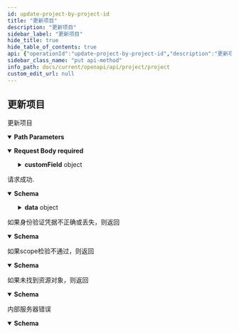```yaml
---
id: update-project-by-project-id
title: "更新项目"
description: "更新项目"
sidebar_label: "更新项目"
hide_title: true
hide_table_of_contents: true
api: {"operationId":"update-project-by-project-id","description":"更新项目","security":[{"oauth2":["write:project:project"]}],"parameters":[{"name":"teamID","in":"path","description":"团队ID","required":true,"schema":{"type":"string"}},{"name":"projectID","in":"path","description":"项目ID","required":true,"schema":{"type":"string"}}],"requestBody":{"content":{"application/json":{"schema":{"type":"object","properties":{"owner":{"type":"string","description":"项目负责人ID"},"name":{"maxLength":128,"minLength":1,"type":"string","description":"项目名称"},"isArchive":{"type":"boolean","description":"是否归档"},"status":{"type":"string","description":"项目状态ID"},"plannedStartDate":{"type":"string","description":"项目计划开始时间,例\"2023-05-06\""},"plannedEndDate":{"type":"string","description":"项目计划完成时间,例\"2023-05-06\""},"customField":{"type":"object","properties":{},"description":"自定义属性"}},"title":"UpdateProjectRequest"}}},"required":true},"responses":{"200":{"description":"请求成功.","content":{"application/json":{"schema":{"type":"object","properties":{"result":{"type":"string"},"data":{"type":"object","properties":{"id":{"type":"string","description":"项目ID"},"name":{"type":"string","description":"项目名称"},"owner":{"type":"string","description":"项目负责人ID"},"createTime":{"type":"integer","description":"项目创建时间"},"isArchive":{"type":"boolean","description":"是否归档"},"archiveUser":{"type":"string","description":"归档人ID"},"archiveTime":{"type":"integer","description":"归档时间"},"status":{"type":"string","description":"项目状态"},"plannedStartDate":{"type":"string","description":"项目计划开始时间,例\"2023-05-06\""},"plannedEndDate":{"type":"string","description":"项目计划完成时间,例\"2023-05-06\""},"customField":{"type":"object","properties":{},"description":"项目自定义属性"}}}},"title":"UpdateProjectResponse"}}}},"401":{"description":"如果身份验证凭据不正确或丢失，则返回","content":{"application/json":{"schema":{"type":"object","properties":{"result":{"type":"string","description":"本次请求结果,SUCCESS|FAIL"},"errorCode":{"type":"string","description":"本次请求错误码"},"errorMsg":{"type":"string","description":"本次请求错误信息"}},"title":"BadResponse"}}}},"403":{"description":"如果scope检验不通过，则返回","content":{"application/json":{"schema":{"type":"object","properties":{"result":{"type":"string","description":"本次请求结果,SUCCESS|FAIL"},"errorCode":{"type":"string","description":"本次请求错误码"},"errorMsg":{"type":"string","description":"本次请求错误信息"}},"title":"BadResponse"}}}},"404":{"description":"如果未找到资源对象，则返回","content":{"application/json":{"schema":{"type":"object","properties":{"result":{"type":"string","description":"本次请求结果,SUCCESS|FAIL"},"errorCode":{"type":"string","description":"本次请求错误码"},"errorMsg":{"type":"string","description":"本次请求错误信息"}},"title":"BadResponse"}}}},"500":{"description":"内部服务器错误","content":{"application/json":{"schema":{"type":"object","properties":{"result":{"type":"string","description":"本次请求结果,SUCCESS|FAIL"},"errorCode":{"type":"string","description":"本次请求错误码"},"errorMsg":{"type":"string","description":"本次请求错误信息"}},"title":"BadResponse"}}}}},"x-codegen-request-body-name":"body","extensions":[{"key":"x-codegen-request-body-name","value":"body"}],"method":"put","path":"/project/team/{teamID}/projects/{projectID}","servers":[{"url":"https://ones.com/rest/api/v1"},{"url":"http://ones.com/rest/api/v1"}],"securitySchemes":{"oauth2":{"type":"oauth2","flows":{"authorizationCode":{"authorizationUrl":"https://ones.com/oauth2/authorize","tokenUrl":"https://ones.com/oauth2/token","scopes":{"write:project:project":"新增、修改、删除项目","read:project:project":"获取项目信息"}}}}},"jsonRequestBodyExample":{"owner":"string","name":"string","isArchive":true,"status":"string","plannedStartDate":"string","plannedEndDate":"string","customField":{}},"info":{"title":"Project","version":"1.0","description":"此资源代表项目。使用它来获取、创建、更新和删除项目。\n"},"postman":{"name":"更新项目","description":{"content":"更新项目","type":"text/plain"},"url":{"path":["project","team",":teamID","projects",":projectID"],"host":["{{baseUrl}}"],"query":[],"variable":[{"disabled":false,"description":{"content":"(Required) 团队ID","type":"text/plain"},"type":"any","value":"","key":"teamID"},{"disabled":false,"description":{"content":"(Required) 项目ID","type":"text/plain"},"type":"any","value":"","key":"projectID"}]},"header":[{"key":"Content-Type","value":"application/json"},{"key":"Accept","value":"application/json"}],"method":"PUT","body":{"mode":"raw","raw":"\"\"","options":{"raw":{"language":"json"}}},"auth":{"type":"oauth2","oauth2":[]}}}
sidebar_class_name: "put api-method"
info_path: docs/current/openapi/api/project/project
custom_edit_url: null
---
```



## 更新项目



更新项目

<details style={{"marginBottom":"1rem"}} data-collapsed={false} open={true}><summary style={{}}><strong>Path Parameters</strong></summary><div><ul><ParamsItem className={"paramsItem"} param={{"name":"teamID","in":"path","description":"团队ID","required":true,"schema":{"type":"string"}}}></ParamsItem><ParamsItem className={"paramsItem"} param={{"name":"projectID","in":"path","description":"项目ID","required":true,"schema":{"type":"string"}}}></ParamsItem></ul></div></details><MimeTabs><TabItem label={"application/json"} value={"application/json-schema"}><details style={{}} data-collapsed={false} open={true}><summary style={{"textAlign":"left"}}><strong>Request Body</strong><strong style={{"fontSize":"var(--ifm-code-font-size)","color":"var(--openapi-required)"}}> required</strong></summary><div style={{"textAlign":"left","marginLeft":"1rem"}}></div><ul style={{"marginLeft":"1rem"}}><SchemaItem collapsible={false} name={"owner"} required={false} schemaName={"string"} qualifierMessage={undefined} schema={{"type":"string","description":"项目负责人ID"}}></SchemaItem><SchemaItem collapsible={false} name={"name"} required={false} schemaName={"string"} qualifierMessage={"**Possible values:** `non-empty` and `<= 128 characters`"} schema={{"maxLength":128,"minLength":1,"type":"string","description":"项目名称"}}></SchemaItem><SchemaItem collapsible={false} name={"isArchive"} required={false} schemaName={"boolean"} qualifierMessage={undefined} schema={{"type":"boolean","description":"是否归档"}}></SchemaItem><SchemaItem collapsible={false} name={"status"} required={false} schemaName={"string"} qualifierMessage={undefined} schema={{"type":"string","description":"项目状态ID"}}></SchemaItem><SchemaItem collapsible={false} name={"plannedStartDate"} required={false} schemaName={"string"} qualifierMessage={undefined} schema={{"type":"string","description":"项目计划开始时间,例\"2023-05-06\""}}></SchemaItem><SchemaItem collapsible={false} name={"plannedEndDate"} required={false} schemaName={"string"} qualifierMessage={undefined} schema={{"type":"string","description":"项目计划完成时间,例\"2023-05-06\""}}></SchemaItem><SchemaItem collapsible={true} className={"schemaItem"}><details style={{}}><summary style={{}}><strong>customField</strong><span style={{"opacity":"0.6"}}> object</span></summary><div style={{"marginLeft":"1rem"}}><div style={{"marginTop":".5rem","marginBottom":".5rem"}}>

自定义属性

</div></div></details></SchemaItem></ul></details></TabItem></MimeTabs><div><ApiTabs><TabItem label={"200"} value={"200"}><div>

请求成功.

</div><div><MimeTabs schemaType={"response"}><TabItem label={"application/json"} value={"application/json"}><SchemaTabs><TabItem label={"Schema"} value={"Schema"}><details style={{}} data-collapsed={false} open={true}><summary style={{"textAlign":"left"}}><strong>Schema</strong></summary><div style={{"textAlign":"left","marginLeft":"1rem"}}></div><ul style={{"marginLeft":"1rem"}}><SchemaItem collapsible={false} name={"result"} required={false} schemaName={"string"} qualifierMessage={undefined} schema={{"type":"string"}}></SchemaItem><SchemaItem collapsible={true} className={"schemaItem"}><details style={{}}><summary style={{}}><strong>data</strong><span style={{"opacity":"0.6"}}> object</span></summary><div style={{"marginLeft":"1rem"}}><SchemaItem collapsible={false} name={"id"} required={false} schemaName={"string"} qualifierMessage={undefined} schema={{"type":"string","description":"项目ID"}}></SchemaItem><SchemaItem collapsible={false} name={"name"} required={false} schemaName={"string"} qualifierMessage={undefined} schema={{"type":"string","description":"项目名称"}}></SchemaItem><SchemaItem collapsible={false} name={"owner"} required={false} schemaName={"string"} qualifierMessage={undefined} schema={{"type":"string","description":"项目负责人ID"}}></SchemaItem><SchemaItem collapsible={false} name={"createTime"} required={false} schemaName={"integer"} qualifierMessage={undefined} schema={{"type":"integer","description":"项目创建时间"}}></SchemaItem><SchemaItem collapsible={false} name={"isArchive"} required={false} schemaName={"boolean"} qualifierMessage={undefined} schema={{"type":"boolean","description":"是否归档"}}></SchemaItem><SchemaItem collapsible={false} name={"archiveUser"} required={false} schemaName={"string"} qualifierMessage={undefined} schema={{"type":"string","description":"归档人ID"}}></SchemaItem><SchemaItem collapsible={false} name={"archiveTime"} required={false} schemaName={"integer"} qualifierMessage={undefined} schema={{"type":"integer","description":"归档时间"}}></SchemaItem><SchemaItem collapsible={false} name={"status"} required={false} schemaName={"string"} qualifierMessage={undefined} schema={{"type":"string","description":"项目状态"}}></SchemaItem><SchemaItem collapsible={false} name={"plannedStartDate"} required={false} schemaName={"string"} qualifierMessage={undefined} schema={{"type":"string","description":"项目计划开始时间,例\"2023-05-06\""}}></SchemaItem><SchemaItem collapsible={false} name={"plannedEndDate"} required={false} schemaName={"string"} qualifierMessage={undefined} schema={{"type":"string","description":"项目计划完成时间,例\"2023-05-06\""}}></SchemaItem><SchemaItem collapsible={true} className={"schemaItem"}><details style={{}}><summary style={{}}><strong>customField</strong><span style={{"opacity":"0.6"}}> object</span></summary><div style={{"marginLeft":"1rem"}}><div style={{"marginTop":".5rem","marginBottom":".5rem"}}>

项目自定义属性

</div></div></details></SchemaItem></div></details></SchemaItem></ul></details></TabItem><TabItem label={"Example (from schema)"} value={"Example (from schema)"}><ResponseSamples responseExample={"{\n  \"result\": \"string\",\n  \"data\": {\n    \"id\": \"string\",\n    \"name\": \"string\",\n    \"owner\": \"string\",\n    \"createTime\": 0,\n    \"isArchive\": true,\n    \"archiveUser\": \"string\",\n    \"archiveTime\": 0,\n    \"status\": \"string\",\n    \"plannedStartDate\": \"string\",\n    \"plannedEndDate\": \"string\",\n    \"customField\": {}\n  }\n}"} language={"json"}></ResponseSamples></TabItem></SchemaTabs></TabItem></MimeTabs></div></TabItem><TabItem label={"401"} value={"401"}><div>

如果身份验证凭据不正确或丢失，则返回

</div><div><MimeTabs schemaType={"response"}><TabItem label={"application/json"} value={"application/json"}><SchemaTabs><TabItem label={"Schema"} value={"Schema"}><details style={{}} data-collapsed={false} open={true}><summary style={{"textAlign":"left"}}><strong>Schema</strong></summary><div style={{"textAlign":"left","marginLeft":"1rem"}}></div><ul style={{"marginLeft":"1rem"}}><SchemaItem collapsible={false} name={"result"} required={false} schemaName={"string"} qualifierMessage={undefined} schema={{"type":"string","description":"本次请求结果,SUCCESS|FAIL"}}></SchemaItem><SchemaItem collapsible={false} name={"errorCode"} required={false} schemaName={"string"} qualifierMessage={undefined} schema={{"type":"string","description":"本次请求错误码"}}></SchemaItem><SchemaItem collapsible={false} name={"errorMsg"} required={false} schemaName={"string"} qualifierMessage={undefined} schema={{"type":"string","description":"本次请求错误信息"}}></SchemaItem></ul></details></TabItem><TabItem label={"Example (from schema)"} value={"Example (from schema)"}><ResponseSamples responseExample={"{\n  \"result\": \"string\",\n  \"errorCode\": \"string\",\n  \"errorMsg\": \"string\"\n}"} language={"json"}></ResponseSamples></TabItem></SchemaTabs></TabItem></MimeTabs></div></TabItem><TabItem label={"403"} value={"403"}><div>

如果scope检验不通过，则返回

</div><div><MimeTabs schemaType={"response"}><TabItem label={"application/json"} value={"application/json"}><SchemaTabs><TabItem label={"Schema"} value={"Schema"}><details style={{}} data-collapsed={false} open={true}><summary style={{"textAlign":"left"}}><strong>Schema</strong></summary><div style={{"textAlign":"left","marginLeft":"1rem"}}></div><ul style={{"marginLeft":"1rem"}}><SchemaItem collapsible={false} name={"result"} required={false} schemaName={"string"} qualifierMessage={undefined} schema={{"type":"string","description":"本次请求结果,SUCCESS|FAIL"}}></SchemaItem><SchemaItem collapsible={false} name={"errorCode"} required={false} schemaName={"string"} qualifierMessage={undefined} schema={{"type":"string","description":"本次请求错误码"}}></SchemaItem><SchemaItem collapsible={false} name={"errorMsg"} required={false} schemaName={"string"} qualifierMessage={undefined} schema={{"type":"string","description":"本次请求错误信息"}}></SchemaItem></ul></details></TabItem><TabItem label={"Example (from schema)"} value={"Example (from schema)"}><ResponseSamples responseExample={"{\n  \"result\": \"string\",\n  \"errorCode\": \"string\",\n  \"errorMsg\": \"string\"\n}"} language={"json"}></ResponseSamples></TabItem></SchemaTabs></TabItem></MimeTabs></div></TabItem><TabItem label={"404"} value={"404"}><div>

如果未找到资源对象，则返回

</div><div><MimeTabs schemaType={"response"}><TabItem label={"application/json"} value={"application/json"}><SchemaTabs><TabItem label={"Schema"} value={"Schema"}><details style={{}} data-collapsed={false} open={true}><summary style={{"textAlign":"left"}}><strong>Schema</strong></summary><div style={{"textAlign":"left","marginLeft":"1rem"}}></div><ul style={{"marginLeft":"1rem"}}><SchemaItem collapsible={false} name={"result"} required={false} schemaName={"string"} qualifierMessage={undefined} schema={{"type":"string","description":"本次请求结果,SUCCESS|FAIL"}}></SchemaItem><SchemaItem collapsible={false} name={"errorCode"} required={false} schemaName={"string"} qualifierMessage={undefined} schema={{"type":"string","description":"本次请求错误码"}}></SchemaItem><SchemaItem collapsible={false} name={"errorMsg"} required={false} schemaName={"string"} qualifierMessage={undefined} schema={{"type":"string","description":"本次请求错误信息"}}></SchemaItem></ul></details></TabItem><TabItem label={"Example (from schema)"} value={"Example (from schema)"}><ResponseSamples responseExample={"{\n  \"result\": \"string\",\n  \"errorCode\": \"string\",\n  \"errorMsg\": \"string\"\n}"} language={"json"}></ResponseSamples></TabItem></SchemaTabs></TabItem></MimeTabs></div></TabItem><TabItem label={"500"} value={"500"}><div>

内部服务器错误

</div><div><MimeTabs schemaType={"response"}><TabItem label={"application/json"} value={"application/json"}><SchemaTabs><TabItem label={"Schema"} value={"Schema"}><details style={{}} data-collapsed={false} open={true}><summary style={{"textAlign":"left"}}><strong>Schema</strong></summary><div style={{"textAlign":"left","marginLeft":"1rem"}}></div><ul style={{"marginLeft":"1rem"}}><SchemaItem collapsible={false} name={"result"} required={false} schemaName={"string"} qualifierMessage={undefined} schema={{"type":"string","description":"本次请求结果,SUCCESS|FAIL"}}></SchemaItem><SchemaItem collapsible={false} name={"errorCode"} required={false} schemaName={"string"} qualifierMessage={undefined} schema={{"type":"string","description":"本次请求错误码"}}></SchemaItem><SchemaItem collapsible={false} name={"errorMsg"} required={false} schemaName={"string"} qualifierMessage={undefined} schema={{"type":"string","description":"本次请求错误信息"}}></SchemaItem></ul></details></TabItem><TabItem label={"Example (from schema)"} value={"Example (from schema)"}><ResponseSamples responseExample={"{\n  \"result\": \"string\",\n  \"errorCode\": \"string\",\n  \"errorMsg\": \"string\"\n}"} language={"json"}></ResponseSamples></TabItem></SchemaTabs></TabItem></MimeTabs></div></TabItem></ApiTabs></div>